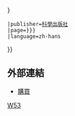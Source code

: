 {{cite book
 |chapter-url={{{chapter-url|}}}
 |chapter={{{chapter|}}}
 |url={{{url|http://www.ecsponline.com/goods.php?id=203571}}}
 |title=《中国动物志》
 |volume=无脊椎动物 第53卷 蛛形纲 蜘蛛目 跳蛛科
 |editor1=[[彭贤锦]]
 |isbn=9787030638533
 |date=2019-12-01
 |access-date={{{access-date|{{{accessdate|2020-12-25 }}}}}}
 |publisher=[[科學出版社]]
 |page={{{page|{{{pages|612 pp.}}}}}}
 |language=zh-hans
}}
<noinclude>
==外部連結==
* [http://www.ecsponline.com/goods.php?id=203571 購買]
[[Category:中国动物志|W53]]
</noinclude>